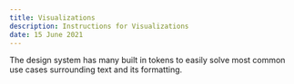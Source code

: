 ```yaml
---
title: Visualizations
description: Instructions for Visualizations
date: 15 June 2021
---
```


The design system has many built in tokens to easily solve most common use cases surrounding text and its formatting.
